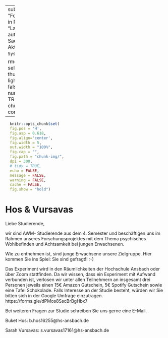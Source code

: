 
---
subtitle: "Forschungspraktikum in Psychologie"
title: "Laufende Studien"
author: "Sebastian Sauer"
date: "Letzte Aktualisierung: `r Sys.time()`"
output:
   
  rmdformats::downcute:
    self_contained: true
    thumbnails: true
    lightbox: true
    gallery: false
    highlight: tango
    number_sections: TRUE
editor_options: 
  chunk_output_type: console
---

```r
  knitr::opts_chunk$set(
  fig.pos = 'H',
  fig.asp = 0.618,
  fig.align='center',
  fig.width = 5,
  out.width = "100%",
  fig.cap = "", 
  fig.path = "chunk-img/",
  dpi = 300,
  # tidy = TRUE,
  echo = FALSE,
  message = FALSE,
  warning = FALSE,
  cache = FALSE,
  fig.show = "hold")
```




# Hos & Vursavas


Liebe Studierende,

wir sind AWM- Studierende aus dem 4. Semester und beschäftigen uns im Rahmen unseres Forschungsprojektes mit dem Thema psychisches Wohlbefinden und Achtsamkeit bei jungen Erwachsenen.

Wie zu entnehmen ist, sind junge Erwachsene unsere Zielgruppe. Hier kommen Sie ins Spiel: Sie sind gefragt!! :-)

Das Experiment wird in den Räumlichkeiten der Hochschule Ansbach oder über Zoom stattfinden. Da wir wissen, dass ein Experiment mit Aufwand verbunden ist, verlosen wir unter allen Teilnehmern an insgesamt drei Personen jeweils einen 15€ Amazon Gutschein, 5€ Spotify Gutschein sowie eine Tafel Schokolade.
Falls Interesse an der Studie besteht, würden wir Sie bitten sich in der Google Umfrage einzutragen.
https://forms.gle/dPMos8SscBrBgHbx7

Bei weiteren Fragen zur Studie schreiben Sie uns gerne eine E-Mail.

Buket Hos: b.hos16255@hs-ansbach.de

Sarah Vursavas: s.vursavas17161@hs-ansbach.de


